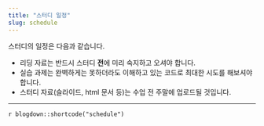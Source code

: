 ```yaml
---
title: "스터디 일정"
slug: schedule
---
```


스터디의 일정은 다음과 같습니다.

- <i class="fas fa-book-reader"></i> 리딩 자료는 반드시 스터디 **전**에 미리 숙지하고 오셔야 합니다.
- <i class="fas fa-laptop-code"></i> 실습 과제는 완벽하게는 못하더라도 이해하고 있는 코드로 최대한 시도를 해보셔야 합니다.
- <i class="fas fa-university"></i> 스터디 자료(슬라이드, html 문서 등)는 수업 전 주말에 업로드될 것입니다.

---

`r blogdown::shortcode("schedule")`
